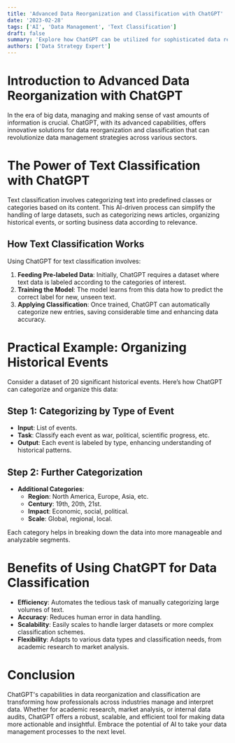 ```yaml
---
title: 'Advanced Data Reorganization and Classification with ChatGPT'
date: '2023-02-28'
tags: ['AI', 'Data Management', 'Text Classification']
draft: false
summary: 'Explore how ChatGPT can be utilized for sophisticated data reorganization and classification, transforming how businesses and researchers handle information.'
authors: ['Data Strategy Expert']
---
```


# Introduction to Advanced Data Reorganization with ChatGPT

In the era of big data, managing and making sense of vast amounts of information is crucial. ChatGPT, with its advanced capabilities, offers innovative solutions for data reorganization and classification that can revolutionize data management strategies across various sectors.

# The Power of Text Classification with ChatGPT

Text classification involves categorizing text into predefined classes or categories based on its content. This AI-driven process can simplify the handling of large datasets, such as categorizing news articles, organizing historical events, or sorting business data according to relevance.

## How Text Classification Works

Using ChatGPT for text classification involves:

1. **Feeding Pre-labeled Data**: Initially, ChatGPT requires a dataset where text data is labeled according to the categories of interest.
2. **Training the Model**: The model learns from this data how to predict the correct label for new, unseen text.
3. **Applying Classification**: Once trained, ChatGPT can automatically categorize new entries, saving considerable time and enhancing data accuracy.

# Practical Example: Organizing Historical Events

Consider a dataset of 20 significant historical events. Here’s how ChatGPT can categorize and organize this data:

## Step 1: Categorizing by Type of Event
- **Input**: List of events.
- **Task**: Classify each event as war, political, scientific progress, etc.
- **Output**: Each event is labeled by type, enhancing understanding of historical patterns.

## Step 2: Further Categorization
- **Additional Categories**:
  - **Region**: North America, Europe, Asia, etc.
  - **Century**: 19th, 20th, 21st.
  - **Impact**: Economic, social, political.
  - **Scale**: Global, regional, local.

Each category helps in breaking down the data into more manageable and analyzable segments.

# Benefits of Using ChatGPT for Data Classification

- **Efficiency**: Automates the tedious task of manually categorizing large volumes of text.
- **Accuracy**: Reduces human error in data handling.
- **Scalability**: Easily scales to handle larger datasets or more complex classification schemes.
- **Flexibility**: Adapts to various data types and classification needs, from academic research to market analysis.

# Conclusion

ChatGPT's capabilities in data reorganization and classification are transforming how professionals across industries manage and interpret data. Whether for academic research, market analysis, or internal data audits, ChatGPT offers a robust, scalable, and efficient tool for making data more actionable and insightful. Embrace the potential of AI to take your data management processes to the next level.

